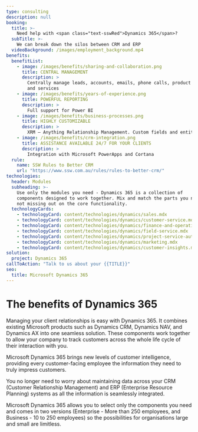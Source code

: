 ```yaml
---
type: consulting
description: null
booking:
  title: >-
    Need help with <span class="text-sswRed">Dynamics 365</span>?
  subTitle: >-
    We can break down the silos between CRM and ERP
  videoBackground: /images/employment_background.mp4
benefits:
  benefitList:
    - image: /images/benefits/sharing-and-collaboration.png
      title: CENTRAL MANAGEMENT
      description: >
        Centrally manage leads, accounts, emails, phone calls, product sales, 
        and services
    - image: /images/benefits/years-of-experience.png
      title: POWERFUL REPORTING
      description: >
        Full support for Power BI
    - image: /images/benefits/business-processes.png
      title: HIGHLY CUSTOMIZABLE
      description: >
        XRM – Anything Relationship Management. Custom fields and entities.
    - image: /images/benefits/crm-integration.png
      title: ASSISTANCE AVAILABLE 24/7 FOR YOUR CLIENTS
      description: >
        Integration with Microsoft PowerApps and Cortana
  rule:
    name: SSW Rules to Better CRM
    url: "https://www.ssw.com.au/rules/rules-to-better-crm/"
technologies:
  header: Modules
  subheading: >-
    Use only the modules you need - Dynamics 365 is a collection of 
    components designed to work together. Mix and match the parts you need while
    not missing out on the core functionality.
  technologyCards:
    - technologyCard: content/technologies/dynamics/sales.mdx
    - technologyCard: content/technologies/dynamics/customer-service.mdx
    - technologyCard: content/technologies/dynamics/finance-and-operations.mdx
    - technologyCard: content/technologies/dynamics/field-service.mdx
    - technologyCard: content/technologies/dynamics/project-service-automation.mdx
    - technologyCard: content/technologies/dynamics/marketing.mdx
    - technologyCard: content/technologies/dynamics/customer-insights.mdx
solution:
  project: Dynamics 365
callToAction: "Talk to us about your {{TITLE}}"
seo:
  title: Microsoft Dynamics 365
---
```


# The benefits of **Dynamics 365**

<VideoEmbed url="https://www.youtube.com/watch?v=HWeskYHfwio" />
<VideoEmbed url="https://www.youtube.com/watch?v=PV9w_rFsL1E" />
<VideoEmbed url="https://www.youtube.com/watch?v=loBH0g6N0zM" />

Managing your client relationships is easy with Dynamics 365. It combines
existing Microsoft products such as Dynamics CRM, Dynamics NAV, and Dynamics AX
into one seamless solution. These components work together to allow your company
to track customers across the whole life cycle of their interaction with you.

Microsoft Dynamics 365 brings new levels of customer intelligence, providing
every customer-facing employee the information they need to truly impress
customers.

You no longer need to worry about maintaining data across your CRM (Customer
Relationship Management) and ERP (Enterprise Resource Planning) systems as all
the information is seamlessly integrated.

Microsoft Dynamics 365 allows you to select only the components you need and
comes in two versions (Enterprise - More than 250 employees, and Business - 10
to 250 employees) so the possibilities for organisations large and small are
limitless.
